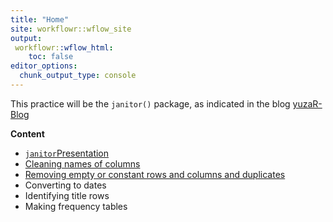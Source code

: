 ```yaml
---
title: "Home"
site: workflowr::wflow_site
output:
 workflowr::wflow_html:
    toc: false
editor_options:
  chunk_output_type: console
---
```


This practice will be the `janitor()` package, as indicated in the blog [yuzaR-Blog](https://yuzar-blog.netlify.app/posts/2021-01-02-r-package-reviews-janitor-clean-your-data/)

**Content**

-   [`janitor`Presentation](01_presenting-janitor-package.html)
-   [Cleaning names of columns](02_clean-names.html) 
-   [Removing empty or constant rows and columns and duplicates](03_remove-empty-const-dupes.html)
-   Converting to dates
-   Identifying title rows
-   Making frequency tables


